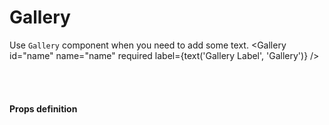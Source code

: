 
<Meta title="uikit/Gallery" component={Gallery} />

# Gallery

Use `Gallery` component when you need to add some text.
<Preview>
  <Story name="Gallery">
    <Gallery
      id="name"
      name="name"
      required
      label={text('Gallery Label', 'Gallery')}
    />
  </Story>
</Preview>

<Preview>
  <Story name="Gallery With image">
      <Gallery
        id="name"
        name="name"
        type="text"
        required
        label={text('Gallery Label2', 'Gallery with image')}
        children={
          [
            {value:"0", url: "https://source.unsplash.com/random/200x200"},
            {value:"1", url: "https://source.unsplash.com/random/400x200"}
          ]
        }
      />
  </Story>
</Preview>

<br /><br />

#### Props definition

<Props of={Gallery} />
